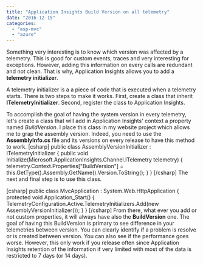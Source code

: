 ```yaml
---
title: "Application Insights Build Version on all telemetry"
date: "2016-12-15"
categories: 
  - "asp-mvc"
  - "azure"
---
```


Something very interesting is to know which version was affected by a telemetry. This is good for custom events, traces and very interesting for exceptions. However, adding this information on every calls are redundant and not clean. That is why, Application Insights allows you to add a **telemetry initializer**.

A telemetry initializer is a a piece of code that is executed when a telemetry starts. There is two steps to make it works. First, create a class that inherit **ITelemetryInitializer**. Second, register the class to Application Insights.

To accomplish the goal of having the system version in every telemetry, let's create a class that will add in Application Insights' context a property named _BuildVersion_. I place this class in my website project which allows me to grap the assembly version. Indeed, you need to use the **AssemblyInfo.cs** file and its versions on every release to have this method to work. \[csharp\] public class AssemblyVersionInitializer : ITelemetryInitializer { public void Initialize(Microsoft.ApplicationInsights.Channel.ITelemetry telemetry) { telemetry.Context.Properties\["BuildVersion"\] = this.GetType().Assembly.GetName().Version.ToString(); } } \[/csharp\] The next and final step is to use this class.

\[csharp\] public class MvcApplication : System.Web.HttpApplication { protected void Application\_Start() { TelemetryConfiguration.Active.TelemetryInitializers.Add(new AssemblyVersionInitializer()); } } \[/csharp\] From there, what ever you add or not custom properties, it will always have also the **BuildVersion** one. The goal of having this BuildVersion is primary to see difference in your telemetries between version. You can clearly identify if a problem is resolve or is created between version. You can also see if the performance goes worse. However, this only work if you release often since Application Insights retention of the information if very limited with most of the data is restricted to 7 days (or 14 days).
